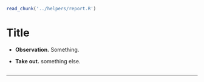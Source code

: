 ```r
read_chunk('../helpers/report.R')
```

# Title

* **Observation.** Something.

* **Take out.** something else.

```r
```

***

